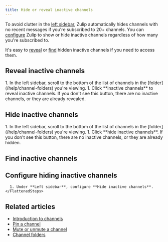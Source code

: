 ```yaml
---
title: Hide or reveal inactive channels
---
```





To avoid clutter in the [left sidebar](/help/left-sidebar), Zulip automatically
hides channels with no recent messages if you're subscribed to 20+ channels. You
can [configure](#configure-hiding-inactive-channels) Zulip to show or hide
inactive channels regardless of how many you're subscribed to.

It's easy to [reveal](#reveal-inactive-channels) or [find]() hidden inactive
channels if you need to access them.

## Reveal inactive channels

<Tabs>
  <TabItem label="Desktop/Web">
    <Steps>
      1. In the left sidebar, scroll to the bottom of the list of channels in the
         [folder](/help/channel-folders) you're viewing.
      1. Click **inactive channels** to reveal inactive channels. If you don't see
         this button, there are no inactive channels, or they are already revealed.
    </Steps>
  </TabItem>
</Tabs>

## Hide inactive channels

<Tabs>
  <TabItem label="Desktop/Web">
    <Steps>
      1. In the left sidebar, scroll to the bottom of the list of channels in the
         [folder](/help/channel-folders) you're viewing.
      1. Click **hide inactive channels**. If you don't see this button, there are no
         inactive channels, or they are already hidden.
    </Steps>
  </TabItem>
</Tabs>

## Find inactive channels

<FilterChannels />

## Configure hiding inactive channels

<Tabs>
  <TabItem label="Desktop/Web">
    <FlattenedSteps>
      <NavigationSteps target="settings/preferences" />

      1. Under **Left sidebar**, configure **Hide inactive channels**.
    </FlattenedSteps>
  </TabItem>
</Tabs>

## Related articles

* [Introduction to channels](/help/introduction-to-channels)
* [Pin a channel](/help/pin-a-channel)
* [Mute or unmute a channel](/help/mute-a-channel)
* [Channel folders](/help/channel-folders)
